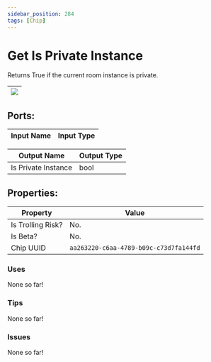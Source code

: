 ```yaml
---
sidebar_position: 284
tags: [Chip]
---
```


# Get Is Private Instance


Returns True if the current room instance is private.

| ![](https://images-ext-2.discordapp.net/external/MPmIaQzlEPmgGWlgi-WxBBXt0Bjv_zWPkg1y1f_sy3s/https/www.recroomcircuits.com/image/circuit/absolute-value?width=206&height=108) |
|-----|

## Ports:

| Input Name | Input Type |
|-----------|-----------|

| Output Name | Output Type |
|-----------|-----------|
| Is Private Instance | bool |

## Properties:

| Property  | Value |
|-------------------|-----------|
| Is Trolling Risk? | No. |
| Is Beta? | No. |
| Chip UUID | `aa263220-c6aa-4789-b09c-c73d7fa144fd` |

### Uses

None so far!

### Tips

None so far!

### Issues

None so far!